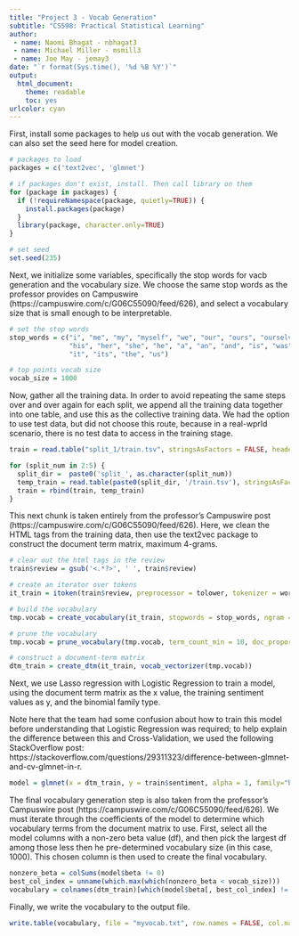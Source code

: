 ```yaml
---
title: "Project 3 - Vocab Generation"
subtitle: "CS598: Practical Statistical Learning"
author: 
 - name: Naomi Bhagat - nbhagat3
 - name: Michael Miller - msmill3
 - name: Joe May - jemay3
date: "`r format(Sys.time(), '%d %B %Y')`"
output:
  html_document:
    theme: readable
    toc: yes
urlcolor: cyan
---
```


First, install some packages to help us out with the vocab generation. We can also set the seed here for model creation.

```r
# packages to load
packages = c('text2vec', 'glmnet')

# if packages don't exist, install. Then call library on them
for (package in packages) {
  if (!requireNamespace(package, quietly=TRUE)) {
    install.packages(package)
  }
  library(package, character.only=TRUE)
}

# set seed
set.seed(235)
```

Next, we initialize some variables, specifically the stop words for vacb generation and the vocabulary size. We choose the same stop words as the professor provides on Campuswire (https://campuswire.com/c/G06C55090/feed/626), and select a vocabulary size that is small enough to be interpretable.

```r
# set the stop words
stop_words = c("i", "me", "my", "myself", "we", "our", "ours", "ourselves", "you", "your", "yours", "their", "they", 
               "his", "her", "she", "he", "a", "an", "and", "is", "was", "are", "were", "him", "himself", "has", "have",
               "it", "its", "the", "us")

# top points vocab size
vocab_size = 1000
```

Now, gather all the training data. In order to avoid repeating the same steps over and over again for each split, we append all the training data together into one table, and use this as the collective training data. We had the option to use test data, but did not choose this route, because in a real-wprld scenario, there is no test data to access in the training stage.

```r
train = read.table("split_1/train.tsv", stringsAsFactors = FALSE, header = TRUE)

for (split_num in 2:5) {
  split_dir =  paste0('split_', as.character(split_num))
  temp_train = read.table(paste0(split_dir, '/train.tsv'), stringsAsFactors = FALSE, header = TRUE)
  train = rbind(train, temp_train)
}
```

This next chunk is taken entirely from the professor's Campuswire post (https://campuswire.com/c/G06C55090/feed/626). Here, we clean the HTML tags from the training data, then use the text2vec package to construct the document term matrix, maximum 4-grams. 

```r
# clear out the html tags in the review
train$review = gsub('<.*?>', ' ', train$review)

# create an iterator over tokens
it_train = itoken(train$review, preprocessor = tolower, tokenizer = word_tokenizer)

# build the vocabulary
tmp.vocab = create_vocabulary(it_train, stopwords = stop_words, ngram = c(1L,4L))

# prune the vocabulary
tmp.vocab = prune_vocabulary(tmp.vocab, term_count_min = 10, doc_proportion_max = 0.5, doc_proportion_min = 0.001)

# construct a document-term matrix
dtm_train = create_dtm(it_train, vocab_vectorizer(tmp.vocab))
```

Next, we use Lasso regression with Logistic Regression to train a model, using the document term matrix as the x value, the training sentiment values as y, and the binomial family type.

Note here that the team had some confusion about how to train this model before understanding that Logistic Regression was required; to help explain the difference between this and Cross-Validation, we used the following StackOverflow post: https://stackoverflow.com/questions/29311323/difference-between-glmnet-and-cv-glmnet-in-r.

```r
model = glmnet(x = dtm_train, y = train$sentiment, alpha = 1, family="binomial")
```

The final vocabulary generation step is also taken from the professor's Campuswire post (https://campuswire.com/c/G06C55090/feed/626). We must iterate through the coefficients of the model to determine which vocabulary terms from the document matrix to use. First, select all the model columns with a non-zero beta value (df), and then pick the largest df among those less then he pre-determined vocabulary size (in this case, 1000). This chosen column is then used to create the final vocabulary.

```r
nonzero_beta = colSums(model$beta != 0)
best_col_index = unname(which.max(which(nonzero_beta < vocab_size)))
vocabulary = colnames(dtm_train)[which(model$beta[, best_col_index] != 0)]
```

Finally, we write the vocabulary to the output file.

```r
write.table(vocabulary, file = "myvocab.txt", row.names = FALSE, col.names = FALSE, sep = "", quote = FALSE)
```
